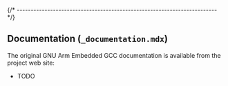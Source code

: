 
{/* ------------------------------------------------------------------------ */}

## Documentation (`_documentation.mdx`)

The original GNU Arm Embedded GCC documentation is available from the project web site:

- TODO
